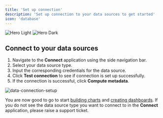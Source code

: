 ```yaml
---
title: 'Set up connection'
description: 'Set up connection to your data sources to get started'
icon: 'database'
---
```


<img
  className="block dark:hidden"
  src="/images/data-connection/data-connection.png"
  alt="Hero Light"
/>
<img
  className="hidden dark:block"
  src="/images/data-connection/data-connection.png"
  alt="Hero Dark"
/>

## Connect to your data sources

1. Navigate to the **Connect** application using the side navigation bar.
2. Select your data source type.
3. Input the corresponding credentials for the data source.
4. Click **Test connection** to see if connection is set up successfully. 
5. If the connection is successful, click **Compute metadata**.

![data-connection-setup](/images/data-connection/data-connection-setup.png)

You are now good to go to start [building charts](/charts/create-chart) and [creating dashboards](/dashboards/create-dashboard).
If you do not see the data source type you want to connect to in the **Connect** application, please raise a support ticket.

